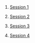 1. [Session 1](session_1_what_is_spatial_epidemiology.qmd)  

2. [Session 2](session_2_maps_and_more.qmd)

3. [Session 3](session_3_relationships.qmd)

3. [Session 4](session_4_spatial_systems.qmd)
